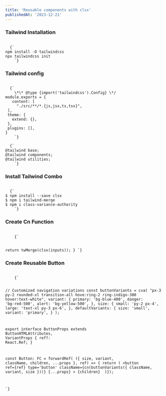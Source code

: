 ```yaml
---
title: 'Reusable components with clsx'
publishedAt: '2023-12-21'
---
```


### Tailwind **Installation**

<Code filename='terminal'>
  {`
npm install -D tailwindcss
npx tailwindcss init
    `}
</Code>

### Tailwind config

<Code filename='tailwind.config.ts'>
  {`
    \*\* @type {import('tailwindcss').Config} \*/
module.exports = {
   content: [
     "./src/**/*.{js,jsx,ts,tsx}",
 ],
 theme: {
   extend: {},
 },
 plugins: [],
}
    `}
</Code>

<Code filename='global.css'>
  {`
@tailwind base;
@tailwind components;
@tailwind utilities;
    `}
</Code>

### Install Tailwind Combo

<Code filename='terminal'>
  {`
$ npm install --save clsx
$ npm i tailwind-merge
$ npm i class-variance-authority
    `}
</Code>

### Create Cn Function

<Code filename="lib.ts">
    {`

  return twMerge(clsx(inputs));
}
    `}
</Code>

### Create Reusable Button

<Code filename="button.tsx">
    {`

// Customized navigation variations
const buttonVariants = cva(
"px-3 py-2 rounded-xl transition-all hove:ring-2 ring-indigo-300 hover:text-white",
variant: {
primary: 'bg-blue-400',
danger: 'bg-red-500',
alert: 'bg-yellow-500',
},
size: {
small: 'py-2 px-4',
large: 'text-xl py-3 px-6',
},
defaultVariants: {
size: 'small',
variant: 'primary',
}
);

export interface ButtonProps
  extends ButtonHTMLAttributes<HTMLButtonElement>,
    VariantProps<typeof buttonVariants> {
  ref?: React.Ref<HTMLButtonElement>;
}

const Button: FC<ButtonProps> = forwardRef(
({ size, variant, className, children, ...props }, ref) => {
return (
<button ref={ref} type='button'
className={cn(buttonVariants({ className, variant, size }))}
{...props} >
{children}
</button>
)});

`}
</Code>

